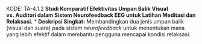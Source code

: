 

KODE: TA-4.1.2 **Studi Komparatif Efektivitas Umpan Balik Visual vs. Auditori dalam Sistem Neurofeedback EEG untuk Latihan Meditasi dan Relaksasi.**
    * **Deskripsi Singkat:** Membandingkan dua jenis umpan balik (visual dan suara) pada sistem *neurofeedback* untuk menentukan mana yang lebih efektif dalam membantu pengguna mencapai kondisi relaksasi.


    
